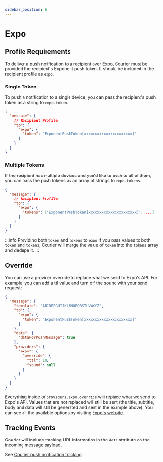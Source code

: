 ```yaml
---
sidebar_position: 6
---
```


# Expo

## Profile Requirements

To deliver a push notification to a recipient over Expo, Courier must be provided the recipient's Exponent push token. It should be included in the recipient profile as `expo`.

### Single Token

To push a notification to a single device, you can pass the recipient's push token as a string to `expo.token`.

```json title=JSON
{
  "message": {
    // Recipient Profile
    "to": {
      "expo": {
        "token": "ExponentPushToken[xxxxxxxxxxxxxxxxxxxxxx]"
      }
    }
  }
}
```

### Multiple Tokens

If the recipient has multiple devices and you'd like to push to all of them, you can pass the push tokens as an array of strings to `expo.tokens`.

```json title=JSON
{
  "message": {
    // Recipient Profile
    "to": {
      "expo": {
        "tokens": ["ExponentPushToken[xxxxxxxxxxxxxxxxxxxxxx]", ...]
      }
    }
  }
}
```

:::info Providing both `token` and `tokens` to `expo`
If you pass values to both `token` and `tokens`, Courier will merge the value of `token` into the `tokens` array and dedupe it.
:::

## Override

You can use a provider override to replace what we send to Expo's API. For example, you can add a ttl value and turn off the sound with your send request:

```json title=JSON
{
  "message": {
    "template": "ABCDEFGHIJKLMNOPQRSTUVWXYZ",
    "to": {
      "expo": {
        "token": "ExponentPushToken[xxxxxxxxxxxxxxxxxxxxxx]"
      }
    },
    "data": {
      "dataForPushMessage": true
    },
    "providers": {
      "expo": {
        "override": {
          "ttl": 10,
          "sound": null
        }
      }
    }
  }
}
```

Everything inside of `providers.expo.override` will replace what we send to Expo's API. Values that are not replaced will still be sent (the title, subtitle, body and data will still be generated and sent in the example above). You can see all the available options by visiting [Expo's website](https://docs.expo.io/versions/v35.0.0/guides/push-notifications/#message-format).

## Tracking Events

Courier will include tracking URL information in the `data` attribute on the incoming message payload.

See [Courier push notification tracking](../push/intro.mdx#tracking)
